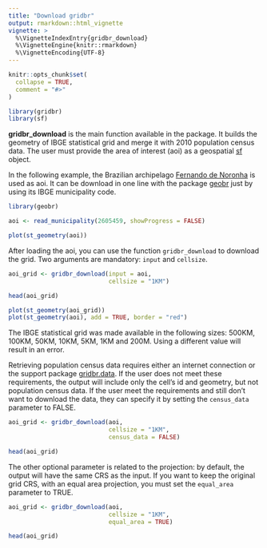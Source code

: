 ```yaml
---
title: "Download gridbr"
output: rmarkdown::html_vignette
vignette: >
  %\VignetteIndexEntry{gridbr_download}
  %\VignetteEngine{knitr::rmarkdown}
  %\VignetteEncoding{UTF-8}
---
```


```r
knitr::opts_chunk$set(
  collapse = TRUE,
  comment = "#>"
)
```

```r
library(gridbr)
library(sf)
```

**gridbr_download** is the main function available in the package. It builds the geometry of IBGE statistical grid and merge it with 2010 population census data. The user must provide the area of interest (aoi) as a geospatial [sf](https://r-spatial.github.io/sf/index.html) object.

In the following example, the Brazilian archipelago [Fernando de Noronha](https://en.wikipedia.org/wiki/Fernando_de_Noronha) is used as aoi. It can be download in one line with the package [geobr](https://ipeagit.github.io/geobr/) just by using its IBGE municipality code.

```r
library(geobr)
```

```r
aoi <- read_municipality(2605459, showProgress = FALSE)
```

```r
plot(st_geometry(aoi))
```

After loading the aoi, you can use the function `gridbr_download` to download the grid. Two arguments are mandatory: `input` and `cellsize`.

```r
aoi_grid <- gridbr_download(input = aoi, 
                            cellsize = "1KM")
```

```r
head(aoi_grid)
```

```r
plot(st_geometry(aoi_grid))
plot(st_geometry(aoi), add = TRUE, border = "red")
```

The IBGE statistical grid was made available in the following sizes: 500KM, 100KM, 50KM, 10KM, 5KM, 1KM and 200M. Using a different value will result in an error.

Retrieving population census data requires either an internet connection or the support package [gridbr.data](https://github.com/luisfelipebr/gridbr.data). If the user does not meet these requirements, the output will include only the cell's id and geometry, but not population census data. If the user meet the requirements and still don't want to download the data, they can specify it by setting the `census_data` parameter to FALSE.

```r
aoi_grid <- gridbr_download(aoi,
                            cellsize = "1KM",
                            census_data = FALSE)
```

```r
head(aoi_grid)
```

The other optional parameter is related to the projection: by default, the output will have the same CRS as the input. If you want to keep the original grid CRS, with an equal area projection, you must set the `equal_area` parameter to TRUE.

```r
aoi_grid <- gridbr_download(aoi,
                            cellsize = "1KM",
                            equal_area = TRUE)
```

```r
head(aoi_grid)
```
